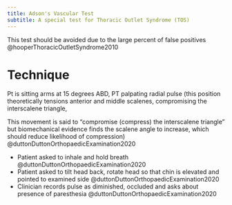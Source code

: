 ```yaml
---
title: Adson's Vascular Test
subtitle: A special test for Thoracic Outlet Syndrome (TOS)
---
```


:::{.callout-warning}
This test should be avoided due to the large percent of false positives @hooperThoracicOutletSyndrome2010
:::

# Technique
Pt is sitting arms at 15 degrees ABD, PT palpating radial pulse (this position theoretically tensions anterior and middle scalenes, compromising the interscalene triangle, 

:::{.callout-important title="Conflicting evidence"}
This movement is said to "compromise (compress) the interscalene triangle" but biomechanical evidence finds the scalene angle to increase, which should reduce likelihood of compression) @duttonDuttonOrthopaedicExamination2020
:::

- Patient asked to inhale and hold breath @duttonDuttonOrthopaedicExamination2020
- Patient asked to tilt head back, rotate head so that chin is elevated and pointed to examined side @duttonDuttonOrthopaedicExamination2020
- Clinician records pulse as diminished, occluded and asks about presence of paresthesia @duttonDuttonOrthopaedicExamination2020
